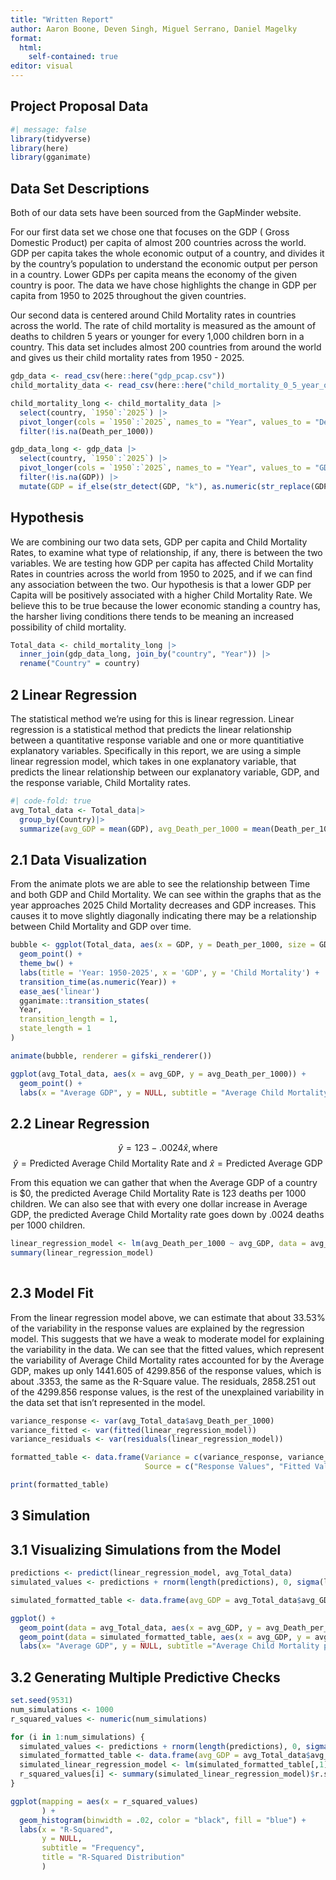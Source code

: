 ```yaml
---
title: "Written Report"
author: Aaron Boone, Deven Singh, Miguel Serrano, Daniel Magelky
format: 
  html:
    self-contained: true
editor: visual
---
```


## Project Proposal Data

```r
#| message: false
library(tidyverse)
library(here)
library(gganimate)
```

## Data Set Descriptions

Both of our data sets have been sourced from the GapMinder website.

For our first data set we chose one that focuses on the GDP ( Gross Domestic Product) per capita of almost 200 countries across the world. GDP per capita takes the whole economic output of a country, and divides it by the country's population to understand the economic output per person in a country. Lower GDPs per capita means the economy of the given country is poor. The data we have chose highlights the change in GDP per capita from 1950 to 2025 throughout the given countries.

Our second data is centered around Child Mortality rates in countries across the world. The rate of child mortality is measured as the amount of deaths to children 5 years or younger for every 1,000 children born in a country. This data set includes almost 200 countries from around the world and gives us their child mortality rates from 1950 - 2025.

```r
gdp_data <- read_csv(here::here("gdp_pcap.csv"))
child_mortality_data <- read_csv(here::here("child_mortality_0_5_year_olds_dying_per_1000_born.csv"))

```

```r
child_mortality_long <- child_mortality_data |>
  select(country, `1950`:`2025`) |>
  pivot_longer(cols = `1950`:`2025`, names_to = "Year", values_to = "Death_per_1000") |>
  filter(!is.na(Death_per_1000)) 
```

```r
gdp_data_long <- gdp_data |>
  select(country, `1950`:`2025`) |>
  pivot_longer(cols = `1950`:`2025`, names_to = "Year", values_to = "GDP") |>
  filter(!is.na(GDP)) |>
  mutate(GDP = if_else(str_detect(GDP, "k"), as.numeric(str_replace(GDP, "k", "")) * 1000, as.numeric(GDP)))
```

## Hypothesis

We are combining our two data sets, GDP per capita and Child Mortality Rates, to examine what type of relationship, if any, there is between the two variables. We are testing how GDP per capita has affected Child Mortality Rates in countries across the world from 1950 to 2025, and if we can find any association between the two. Our hypothesis is that a lower GDP per Capita will be positively associated with a higher Child Mortality Rate. We believe this to be true because the lower economic standing a country has, the harsher living conditions there tends to be meaning an increased possibility of child mortality.

```r
Total_data <- child_mortality_long |>
  inner_join(gdp_data_long, join_by("country", "Year")) |>
  rename("Country" = country)
```

## 2 Linear Regression

The statistical method we're using for this is linear regression. Linear regression is a statistical method that predicts the linear relationship between a quantitative response variable and one or more quantitiative explanatory variables. Specifically in this report, we are using a simple linear regression model, which takes in one explanatory variable, that predicts the linear relationship between our explanatory variable, GDP, and the response variable, Child Mortality rates.

```r
#| code-fold: true
avg_Total_data <- Total_data|>
  group_by(Country)|>
  summarize(avg_GDP = mean(GDP), avg_Death_per_1000 = mean(Death_per_1000))
```

## 2.1 Data Visualization

From the animate plots we are able to see the relationship between Time and both GDP and Child Mortality. We can see within the graphs that as the year approaches 2025 Child Mortality decreases and GDP increases. This causes it to move slightly diagonally indicating there may be a relationship between Child Mortality and GDP over time.

```r
bubble <- ggplot(Total_data, aes(x = GDP, y = Death_per_1000, size = GDP)) +
  geom_point() +
  theme_bw() +
  labs(title = 'Year: 1950-2025', x = 'GDP', y = 'Child Mortality') +
  transition_time(as.numeric(Year)) +
  ease_aes('linear') 
  gganimate::transition_states(
  Year, 
  transition_length = 1, 
  state_length = 1
) 

animate(bubble, renderer = gifski_renderer())

ggplot(avg_Total_data, aes(x = avg_GDP, y = avg_Death_per_1000)) +
  geom_point() +
  labs(x = "Average GDP", y = NULL, subtitle = "Average Child Mortality per 1000", title = "Relationship between Average Child Mortality and Average GDP over time")
```

## 2.2 Linear Regression

$$\hat{y} = 123 - .0024\hat{x}, \text{where}$$ $$\hat{y} = \text{Predicted Average Child Mortality Rate} \text{ and } \hat{x} = \text{Predicted Average GDP}$$

From this equation we can gather that when the Average GDP of a country is \$0, the predicted Average Child Mortality Rate is 123 deaths per 1000 children. We can also see that with every one dollar increase in Average GDP, the predicted Average Child Mortality rate goes down by .0024 deaths per 1000 children.

```r
linear_regression_model <- lm(avg_Death_per_1000 ~ avg_GDP, data = avg_Total_data)
summary(linear_regression_model)
            
```

## 2.3 Model Fit

From the linear regression model above, we can estimate that about 33.53% of the variability in the response values are explained by the regression model. This suggests that we have a weak to moderate model for explaining the variability in the data. We can see that the fitted values, which represent the variability of Average Child Mortality rates accounted for by the Average GDP, makes up only 1441.605 of 4299.856 of the response values, which is about .3353, the same as the R-Square value. The residuals, 2858.251 out of the 4299.856 response values, is the rest of the unexplained variability in the data set that isn't represented in the model.

```r
variance_response <- var(avg_Total_data$avg_Death_per_1000)
variance_fitted <- var(fitted(linear_regression_model))
variance_residuals <- var(residuals(linear_regression_model))

formatted_table <- data.frame(Variance = c(variance_response, variance_fitted, variance_residuals), 
                              Source = c("Response Values", "Fitted Values", "Residuals"))

print(formatted_table)
```

## 3 Simulation

## 3.1 Visualizing Simulations from the Model

```r
predictions <- predict(linear_regression_model, avg_Total_data)
simulated_values <- predictions + rnorm(length(predictions), 0, sigma(linear_regression_model))

simulated_formatted_table <- data.frame(avg_GDP = avg_Total_data$avg_GDP, avg_Death_per_1000 = simulated_values)

ggplot() +
  geom_point(data = avg_Total_data, aes(x = avg_GDP, y = avg_Death_per_1000), color = "red", alpha = 0.5) + 
  geom_point(data = simulated_formatted_table, aes(x = avg_GDP, y = avg_Death_per_1000), color = "blue", alpha = 0.5) +
  labs(x= "Average GDP", y = NULL, subtitle ="Average Child Mortality per 1000", title = "Comparison of Observed and Simulated Data")
```

## 3.2 Generating Multiple Predictive Checks

```r
set.seed(9531)
num_simulations <- 1000
r_squared_values <- numeric(num_simulations)

for (i in 1:num_simulations) {
  simulated_values <- predictions + rnorm(length(predictions), 0, sigma(linear_regression_model))
  simulated_formatted_table <- data.frame(avg_GDP = avg_Total_data$avg_GDP, avg_Death_per_1000 = simulated_values)
  simulated_linear_regression_model <- lm(simulated_formatted_table[,1] ~ simulated_formatted_table[,2], data = formatted_table)
  r_squared_values[i] <- summary(simulated_linear_regression_model)$r.squared
}

ggplot(mapping = aes(x = r_squared_values)
       ) +
  geom_histogram(binwidth = .02, color = "black", fill = "blue") +
  labs(x = "R-Squared",
       y = NULL,
       subtitle = "Frequency",
       title = "R-Squared Distribution"
       ) 
```
